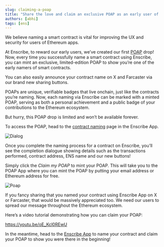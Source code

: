 ```yaml
---
slug: claiming-a-poap
title: "Share the love and claim an exclusive POAP as an early user of Enscribe!"
authors: [abhi]
tags: [ens]
---
```


We believe naming a smart contract is vital for improving the UX and security for users of Ethereum apps.

At Enscribe, to reward our early users, we’ve created our first [POAP](https://poap.zendesk.com/hc/en-us/articles/9494654007437-What-is-POAP) drop! Now, every time you successfully name a smart contract using Enscribe, you can mint an exclusive, limited-edition POAP to show you’re one of the early namers of smart contracts.

You can also easily announce your contract name on X and Farcaster via our brand new sharing buttons.

POAPs are unique, verifiable badges that live onchain, just like the contracts you’re naming. Now, each naming via Enscribe can be marked with a minted POAP, serving as both a personal achievement and a public badge of your contributions to the Ethereum ecosystem.

But hurry, this POAP drop is limited and won’t be available forever.

To access the POAP, head to the [contract naming](https://app.enscribe.xyz/nameContract) page in the Enscribe App.

![Dialog](dialog.png)

Once you complete the naming process for a contract on Enscribe, you’ll see the completion dialogue showing details such as the transactions performed, contract address, ENS name and our new buttons!

Simply click the *Claim my POAP* to mint your POAP. This will take you  to the POAP App where you can mint the POAP by putting your email address or Ethereum address for free.

![Poap](poap.png)

If you fancy sharing that you named your contract using Enscribe App on X or Farcaster, that would be massively appreciated too. We need our users to spread our message throughout the Ethereum ecosystem.

Here’s a video tutorial demonstrating how you can claim your POAP:

https://youtu.be/oE_Kcl0REwU

In the meantime, head to the [Enscribe App](https://app.enscribe.xyz) to name your contract and claim your POAP to show you were there in the beginning!
